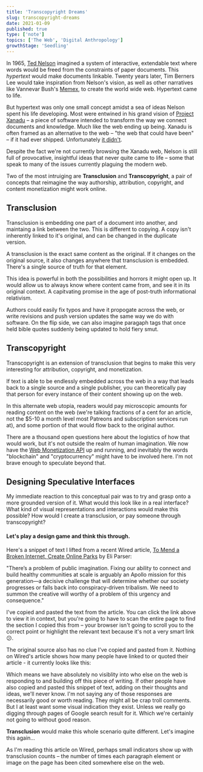 ```yaml
---
title: 'Transcopyright Dreams'
slug: transcopyright-dreams
date: 2021-01-09
published: true
type: ['note']
topics: ['The Web', 'Digital Anthropology']
growthStage: 'Seedling'
---
```


<IntroParagraph>

In 1965, [Ted Nelson](https://en.wikipedia.org/wiki/Ted_Nelson) imagined a system of interactive, extendable text where words would be freed from the constraints of paper documents. This _hypertext_ would make documents linkable. Twenty years later, Tim Berners Lee would take inspiration from Nelson's vision, as well as other narratives like Vannevar Bush's [Memex](https://en.wikipedia.org/wiki/Memex), to create the world wide web. Hypertext came to life.

</IntroParagraph>

But hypertext was only one small concept amidst a sea of ideas Nelson spent his life developing. Most were entwined in his grand vision of [Project Xanadu](https://en.wikipedia.org/wiki/Project_Xanadu) – a piece of software intended to transform the way we connect documents and knowledge. Much like the web ending up being. Xanadu is often framed as an alternative to the web – "the web that could have been" – if it had ever shipped. Unfortunately [it didn't](https://www.wired.com/1995/06/xanadu/).

Despite the fact we're not currently browsing the Xanadu web, Nelson is still full of provocative, insightful ideas that never quite came to life – some that speak to many of the issues currently plaguing the modern web.

Two of the most intruiging are **Transclusion** and **Transcopyright**, a pair of concepts that reimagine the way authorship, attribution, copyright, and content monetization might work online.

## Transclusion

Transclusion is embedding one part of a document into another, and maintaing a link between the two. This is different to copying. A copy isn't inherently linked to it's original, and can be changed in the duplicate version.

A transclusion is the exact same content as the original. If it changes on the original source, it also changes anywhere that transclusion is embedded. There's a single source of truth for that element.

This idea is powerful in both the possibilities and horrors it might open up. It would allow us to always know where content came from, and see it in its original context. A capitvating promise in the age of post-truth informational relativism. 

Authors could easily fix typos and have it propogate across the web, or write revisions and push version updates the same way we do with software. On the flip side, we can also imagine paragaph tags that once held bible quotes suddenly being updated to hold fiery smut.

## Transcopyright

Transcopyright is an extension of transclusion that begins to make this very interesting for attribution, copyright, and monetization.

If text is able to be endlessly embedded across the web in a way that leads back to a single source and a single publisher, you can theoretically pay that person for every instance of their content showing up on the web.

In this alternate web utopia, readers would pay microscopic amounts for reading content on the web (we're talking fractions of a cent for an article, not the $5-10 a month level most Patreons and subscription services run at), and some portion of that would flow back to the original author.

There are a thousand open questions here about the logistics of how that would work, but it's not outside the realm of human imagination. We now have the [Web Monetization API](https://webmonetization.org/) up and running, and inevitably the words "blockchain" and "cryptocurrency" might have to be involved here. I'm not brave enough to speculate beyond that.

## Designing Speculative Interfaces

My immediate reaction to this conceptual pair was to try and grasp onto a more grounded version of it. What would this look like in a real interface? What kind of visual representations and interactions would make this possible? How would I create a transclusion, or pay someone through transcopyright?

#### Let's play a design game and think this through.

Here's a snippet of text I lifted from a recent Wired article, [To Mend a Broken Internet, Create Online Parks](https://www.wired.com/story/to-mend-a-broken-internet-create-online-parks/) by Eli Parser:

<SimpleCard width="780px">

"There’s a problem of public imagination. Fixing our ability to connect and build healthy communities at scale is arguably an Apollo mission for this generation—a decisive challenge that will determine whether our society progresses or falls back into conspiracy-driven tribalism. We need to summon the creative will worthy of a problem of this urgency and consequence."

</SimpleCard>

I've copied and pasted the text from the article. You can click the link above to view it in context, but you're going to have to scan the entire page to find the section I copied this from – your browser isn't going to scroll you to the correct point or highlight the relevant text because it's not a very smart link 😕.

The original source also has no clue I've copied and pasted from it. Nothing on Wired's article shows how many people have linked to or quoted their article - it currently looks like this:

<ImageFrame src="https://p-ZmFjNlQ.b3.n0.cdn.getcloudapp.com/items/geuoQpb4/d63e913c-dc63-4643-933f-e98d9b0368f7.jpg?v=15fe4f207f02029a4dbbb83471f6add0" width="800px" />

Which means we have absolutely no visiblity into who else on the web is responding to and building off this piece of writing. If other people have also copied and pasted this snippet of text, adding on their thoughts and ideas, we'll never know. <Footnote idName={1}>I'm not saying any of those responses are necessarily good or worth reading. They might all be crap troll comments. But I at least want some visual indication they exist. </Footnote> Unless we really go digging through pages of Google search result for it. Which we're certainly not going to without good reason. 

**Transclusion** would make this whole scenario quite different. Let's imagine this again...

As I'm reading this article on Wired, perhaps small indicators show up with transclusion counts – the number of times each paragraph element or image on the page has been cited somewhere else on the web.

<ImageFrame src="https://p-ZmFjNlQ.b3.n0.cdn.getcloudapp.com/items/YEuQYBw1/addd653f-9b83-46a5-b71f-d833bfc35d87.png?v=85a5fa94a8342415f4e18da73ca05a5a" width="800px" />

<ComingSoon />